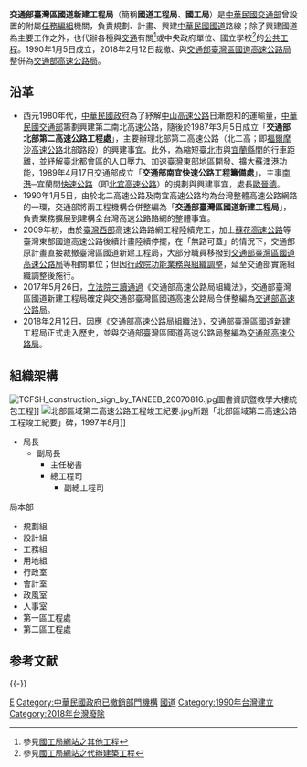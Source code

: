 {{主條目消歧義|本條目是介紹[[中華民國交通部|中華民國交通部]]已裁撤整併的機關部門。關於整併後的新單位，詳見「'''[[交通部高速公路局|交通部高速公路局]]'''」。}}
{{中華民國政府部門基礎資訊
|部門名稱       = 交通部臺灣區國道新建工程局
|外文名稱       = Taiwan Area National Expressway Engineering Bureau, MOTC
|外文語言       = 英語
|部門標誌       = ROC Taiwan Area National Expressway Engineering Bureau Seal.svg
|部門標誌名稱   = 國工局局徽
|代表圖像       = 
|代表圖像名稱   = 
|首長職銜       = 
|首長姓名       = 
|副首長職銜     = 
|副首長姓名     = 
|副首長姓名二   = 
|副首長姓名三   = 
|副首長職銜二   = 
|副首長二姓名   = 
|副首長二姓名二 = 
|副首長二姓名三 = 
|秘書長職銜     = 
|秘書長姓名     = 
|秘書長姓名二   = 
|秘書長姓名三   = 
|副秘書長職銜   = 
|副秘書長姓名   = 
|副秘書長姓名二 = 
|副秘書長姓名三 = 
|任命者姓名     = [[中華民國交通部|交通部]]部長
|官員任期       = 
|內部單位       = 4組、4室
|附屬機關       = 2工程處
|任務編組       = 
|成立日期       = {{Start date and age|1990|01|05}}
|解散日期       = {{Start date and age|2018|02|12}}
|所屬部門       = [[中華民國交通部|交通部]]
|後繼機關       = [[交通部高速公路局|交通部高速公路局]]
|員額           = 
|年度預算額     = 
|地址           = 10669 [[臺北市|臺北市]][[大安區_(臺北市)|大安區]][[和平東路|和平東路三段]]1巷1號5樓
|電話           = +886 2 2707-8808
|網站           = http://www.taneeb.gov.tw/
|備註           = 
}}
{{臺灣交通|台灣交通}}

'''交通部臺灣區國道新建工程局'''（簡稱'''國道工程局'''、'''國工局'''）是[[中華民國交通部|中華民國交通部]]曾設置的附屬[[任務編組|任務編組]]機關，負責規劃、計畫、興建[[中華民國國道|中華民國國道]]路線；除了興建國道為主要工作之外，也代辦各種與[[交通|交通]]有關<ref>參見[http://gip.taneeb.gov.tw/np.asp?ctNode=1249 國工局網站之其他工程]</ref>或中央政府單位、國立學校<ref>參見[http://gip.taneeb.gov.tw/np.asp?ctNode=3010 國工局網站之代辦建築工程]</ref>的[[公共工程|公共工程]]。1990年1月5日成立，2018年2月12日裁撤、與[[交通部臺灣區國道高速公路局|交通部臺灣區國道高速公路局]]整併為[[交通部高速公路局|交通部高速公路局]]。

==沿革==
*西元1980年代，[[中華民國政府|中華民國政府]]為了紓解[[中山高速公路|中山高速公路]]日漸飽和的運輸量，[[中華民國交通部|中華民國交通部]]籌劃興建第二南北高速公路，隨後於1987年3月5日成立「'''交通部北部第二高速公路工程處'''」，主要辦理北部第二高速公路（北二高；即[[福爾摩沙高速公路|福爾摩沙高速公路]]北部路段）的興建事宜。此外，為縮短[[臺北市|臺北市]]與[[宜蘭縣|宜蘭縣]]間的行車距離，並紓解[[臺北都會區|臺北都會區]]的人口壓力、加速[[東台灣|臺灣東部地區]]開發、擴大[[蘇澳港|蘇澳港]]功能，1989年4月17日交通部成立「'''交通部南宜快速公路工程籌備處'''」，主事[[南港區|南港]]─宜蘭間[[快速公路|快速公路]]（即[[蔣渭水高速公路|北宜高速公路]]）的規劃與興建事宜，處長[[歐晉德|歐晉德]]。
*1990年1月5日，由於北二高速公路及南宜高速公路均為台灣整體高速公路網路的一環，交通部將兩工程機構合併整編為「'''交通部臺灣區國道新建工程局'''」，負責業務擴展到建構全台灣高速公路路網的整體事宜。
*2009年初，由於[[臺灣西部|臺灣西部]]高速公路路網工程陸續完工，加上[[蘇花高速公路|蘇花高速公路]]等臺灣東部國道高速公路後續計畫陸續停擺，在「無路可蓋」的情況下，交通部原計畫直接裁撤臺灣區國道新建工程局，大部分職員移撥到[[交通部臺灣區國道高速公路局|交通部臺灣區國道高速公路局]]等相關單位；但因[[行政院功能業務與組織調整|行政院功能業務與組織調整]]，延至交通部實施組織調整後施行。
*2017年5月26日，[[立法院|立法院]][[三讀通過|三讀通過]]《交通部高速公路局組織法》，交通部臺灣區國道新建工程局確定與交通部臺灣區國道高速公路局合併整編為[[交通部高速公路局|交通部高速公路局]]。
*2018年2月12日，因應《交通部高速公路局組織法》，交通部臺灣區國道新建工程局正式走入歷史，並與交通部臺灣區國道高速公路局整編為[[交通部高速公路局|交通部高速公路局]]。

==組織架構==
[[File:TCFSH_construction_sign_by_TANEEB_20070816.jpg|thumb]]圖書資訊暨教學大樓統包工程]]
[[File:北部區域第二高速公路工程竣工紀要.jpg|thumb]]所題「北部區域第二高速公路工程竣工紀要」碑，1997年8月]]
*局長
**副局長
***主任秘書
***總工程司
****副總工程司

;局本部
*規劃組
*設計組
*工務組
*用地組
*行政室
*會計室
*政風室
*人事室
*第一區工程處
*第二區工程處

== 参考文献 ==
{{Reflist}}

{{-}}
{{Freeways in Taiwan}}
	
[[Category:中華民國交通部|E]]
[[Category:中華民國政府已撤銷部門機構|Category:中華民國政府已撤銷部門機構]]
[[Category:1990年建立政府機構|國道]]
[[Category:1990年台灣建立|Category:1990年台灣建立]]
[[Category:2018年台灣廢除|Category:2018年台灣廢除]]